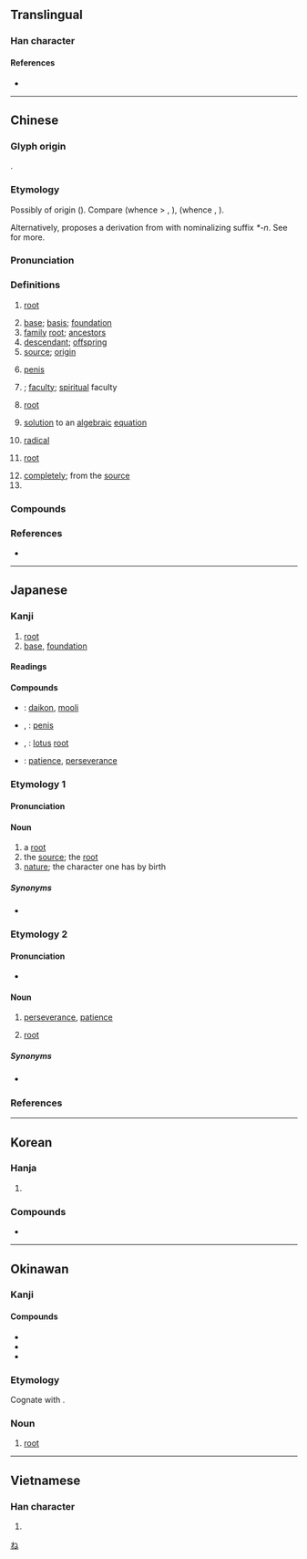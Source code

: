 {{character info}}
==Translingual==
{{stroke order|strokes=10}}

===Han character===
{{Han char|rn=75|rad=木|as=06|sn=10|four=47932|canj=DAV|ids=⿰木艮}}

====References====
* {{Han ref|kx=0524.070|dkj=14745|dj=0912.090|hdz=21208.020|uh=6839|ud=26681|bh=AEDA|bd=44762}}

----

==Chinese==
{{zh-forms}}

===Glyph origin===
{{Han etym}}
{{Han compound|木|艮|ls=psc|c1=s|c2=p}}.

===Etymology===
Possibly of {{der|zh|aav}} origin ({{zh-ref|Schuessler, 2007}}). Compare {{cog|mkh-pro|*(d)kər||tree, plant}} (whence {{cog|mkh-vie-pro|*kəl}} > {{cog|vi|cây}}, {{cog|mtq|câl}}), {{m|mkh-pro|*d₂gəl ~ d₂g(əə)l||trunk; stump}} (whence {{cog|km|គល់||stump; floating log}}, {{w|Monic languages|Proto-Monic}} {{m|und|*t(l)gəl||stump}}).

Alternatively, {{zh-ref|Smith (2011)}} proposes a derivation from {{och-l|荄|id=1|grassroot}} with {{w|redundancy (linguistics)|redundant}} nominalizing suffix ''*-n''. See {{zh-l|*荄}} for more.

===Pronunciation===
{{zh-pron
|m=gēn,er=y
|m-s=gen1
|c=gan1
|c-t=
|g=
|h=pfs=kîn
|j=geng1
|mb=gṳ́ing
|md=gṳ̆ng/gŏng
|md_note=gṳ̆ng - vernacular (“root; descendant; base”); gŏng - literary (“source; basis”)
|mn=xm,qz,jj,tp,lk,hc,km,mg,ph:kun/zz,kh,tn,yl,tc:kin/sx:kirn
|mn-t=geng1
|w=1ken
|x=
|mc=y
|oc=y
|ma=y
|ca=LL-Q9186-Justinrleung-根.wav
|cat=n,adv,cls
}}

===Definitions===
{{zh-hanzi}}

# {{lb|zh|botany}} [[root]] {{zh-mw|m:條}}
# [[base]]; [[basis]]; [[foundation]]
# [[family]] [[root]]; [[ancestor]]s
# [[descendant]]; [[offspring]]
# [[source]]; [[origin]]
# {{lb|zh|figurative}} [[penis]] {{zh-mw|m:條}}
# {{lb|zh|Buddhism}} {{w|indriya}}; [[faculty]]; [[spiritual]] faculty
# {{lb|zh|arithmetic}} [[root]]
#: {{zh-syn|方根}}
# {{lb|zh|mathematics}} [[solution]] to an [[algebraic]] [[equation]] {{zh-mw|個}}
# {{lb|zh|chemistry}} [[radical]]
# {{lb|zh|computing}} [[root]]
#: {{zh-x|根 目錄|'''root''' directory}}
#: {{zh-x|根 分區|'''root''' partition}}
# [[completely]]; from the [[source]]
# {{zh-classifier|[[long]], [[slender]] objects, such as [[cigarettes]], [[finger]]s, [[candle]]s, [[rope]]s, and [[guitar]] [[string]]s|cat=y}}

===Compounds===
{{zh-der|根本|根本法|根除|根底|根基|根莖|根據|根據地|根絕|根深蒂固|根式|根特|根音|根由|根源|根治|根狀莖|海蔥根|烏頭根|龍膽根|葛根|蘆根|茅根|主根|二年根|二根|五根|假根|側根|公根|六根|六根清淨|刨根|刨根問底|刨根究底|剗草除根|剪草除根|劣根性|卑爾根|叢塊根|同根|吐根|吐根鹼|呼吸根|命根|命根子|咬定牙根|咬舌根|咬菜根|善根|嚼舌根|嚼菜根|土長根生|城根|埋根|培根|培根論|塊根|墊根兒|墊舌根|壓根兒|大根腳|娼根|字根|存根|孽根|安根子|宿根|密西根州|密西根湖|尋根|尋根問底|尋根究底|山打根|山根|山豆根|平方根|底根兒|引繩批根|引繩排根|性根|意根|慧根|扎根|拔樹尋根|挖牆根|挖老根|掌根|提根兒|搜根剔齒|搜根問底|搜根究底|斬草除根|斷根|斷根絕種|方根|本根|板根|根兒|根兒底下|根刷|根勘|根原|根問|根嗣|根器|根壓|根壯葉茂|根子|根尋|根性|根情|根指數|根插|根數|根朽枝枯|根柢|根株|根椽片瓦|根氣|根深固本|根深柢固|根深葉茂|根生土長|根瘤|根瘤菌|根究|根管治療|根系|根絆|根緣|根腳|根芽|根苗|根菜類|根蒂|根蘗繁殖|根號|根詞|根部|根頭|業根|槃根錯節|樹倒根摧|樹根|歸根|歸根究柢|歸根結柢|氣根|水根|沒根基|沒根藤|深根固本|深根固柢|深根固蒂|混嚼舌根|游談無根|澆梅根|無根水|無根無絆|無根無蒂|無理根|牆根|片瓦根椽|牙根|牙根癢癢|牙根管|獃根|獃根子|獨根孤種|玄根|球根|球根植物|甜根子草|生根|留根|病根|病根兒|百脈根|盤根問底|盤根錯節|直根|票根|禍根|窮根尋葉|窮根究底|立方根|箱根|結根|翦草除根|老樹盤根|老花根|耳根|耳根子|耳根廂|耳根清淨|耳根軟|聽牆根|胚根|胚根鞘|臊根|舌根|舌根音|舌根鼻音|芝草無根|花根|花根本豔|草根大使|菌根|菜根|菜根譚|落地生根|落葉歸根|葉落歸根|蘭根白芷|見肉生根|詞根|語根|起根兒|起根發腳|起根立地|跌根頭|踏地知根|軸根系|辣菜根子|追根究柢|連根拔掉|連根拔起|道根|都根主兒|酸根|重根|鈍根|銀根|錯節盤根|阿根廷|除根|雲根|雷根主義|食用根|高根|鬚根|齒根|屋根|瓦根基|鼻根}}

===References===
* {{R:yue:Hanzi}}

{{zh-cat|Beginning}}

----

==Japanese==

===Kanji===
{{ja-kanji|grade=3|rs=木06}}

# [[root]]
# [[base]], [[foundation]]

====Readings====
{{ja-readings
|goon=こん
|kanon=こん
|kun=ね-
}}

====Compounds====
{{der-top|Compounds}}
* {{ja-r|大%根|だい%こん}}: [[daikon]], [[mooli]]
* {{ja-r|男%根|だん%こん}}, {{ja-r|男%根|なん%こん}}: [[penis]]
* {{ja-r|蓮%根|れん%こん}}, {{ja-r|蓮%根|はす%ね}}: [[lotus]] [[root]]
* {{ja-r|根%気|こん%き}}: [[patience]], [[perseverance]]
{{der-bottom}}

===Etymology 1===
{{ja-kanjitab|ね|yomi=k}}

====Pronunciation====
{{ja-pron|yomi=k|ね|acc=1|acc_ref=DJR,NHK}}

====Noun====
{{ja-noun|ね}}

# a [[root]]
# the [[source]]; the [[root]]
# [[nature]]; the character one has by birth

=====Synonyms=====
* {{ja-r|根っ子|ねっこ}}

===Etymology 2===
{{ja-kanjitab|こん|yomi=o}}

====Pronunciation====
{{ja-pron|yomi=o|こん|acc=1|acc_ref=DJR,NHK}}
* {{sense|perseverance, patience}} {{ja-pron|yomi=o|こん|acc=0|acc_ref=NHK}}

====Noun====
{{ja-noun|こん}}

# [[perseverance]], [[patience]]
# {{lb|ja|arithmetic|sort=こん}} [[root]]

=====Synonyms=====
* {{sense|perseverance, patience}} {{ja-r|根%気|こん%き}}

===References===
<references/>

[[Category:ja:Botany|ね]]

----

==Korean==

===Hanja===
{{ko-hanja|뿌리|근}}

# {{hanja form of|근|[[root]]; [[base]]; [[stump]]}}

===Compounds===
* {{l|ko|根源|tr=근원, geunwon}}

----

==Okinawan==

===Kanji===
{{head|ryu|Han characters|hiragana|にー|romaji|nī}}

====Compounds====
{{der-top|Compounds}}
* {{l|ryu|根気|tr=くんち, kunchi|t=perseverance}}
* {{l|ryu|大根|tr=でーくに, dēkuni|t=daikon}}
* {{l|ryu|羽根|tr=はに, hani|t=feather}}
{{der-bottom}}

===Etymology===
Cognate with {{cog|ja|根|tr=ne}}.

===Noun===
{{head|ryu|noun|hiragana|にー|romaji|nī|sort=にい}}

# [[root]]

----

==Vietnamese==

===Han character===
{{vi-readings|reading=căn, cằn, cỗi|rs=木06}}

# {{rfdef|vi|sort=木06}}